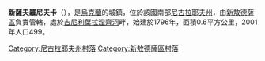 {{coord|47|32|45|N|31|48|19|E|scale:100000|display=title}}

'''新薩夫羅尼夫卡'''（{{lang-uk|Новосафронівка}}），是[[烏克蘭|烏克蘭]]的城鎮，位於該國南部[[尼古拉耶夫州|尼古拉耶夫州]]，由[[新敖德薩區|新敖德薩區]]負責管轄，處於[[吉尼利葉拉涅齊河|吉尼利葉拉涅齊河]]畔，始建於1796年，面積0.6平方公里，2001年人口499。

[[Category:尼古拉耶夫州村落|Category:尼古拉耶夫州村落]]
[[Category:新敖德薩區村落|Category:新敖德薩區村落]]


{{Mykolaiv-geo-stub}}